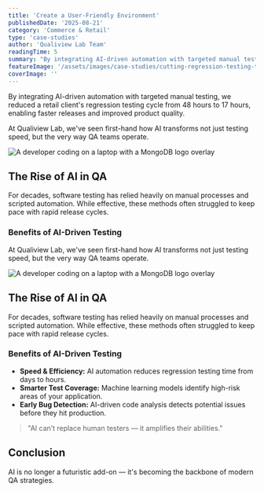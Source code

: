 ```yaml
---
title: 'Create a User-Friendly Environment'
publishedDate: '2025-08-21'
category: 'Commerce & Retail'
type: 'case-studies'
author: 'Qualiview Lab Team'
readingTime: 5
summary: "By integrating AI-driven automation with targeted manual testing, we reduced a retail client's regression testing cycle from 48 hours to 17 hours, enabling faster releases and improved product quality."
featureImage: '/assets/images/case-studies/cutting-regression-testing-time-by-65-percent.png'
coverImage: ''
---
```


By integrating AI-driven automation with targeted manual testing, we reduced a retail client's regression testing cycle from 48 hours to 17 hours, enabling faster releases and improved product quality.

At Qualiview Lab, we've seen first-hand how AI transforms not just testing speed, but the very way QA teams operate.

![A developer coding on a laptop with a MongoDB logo overlay](/assets/images/case-studies/case-study-cover.png)

## The Rise of AI in QA

For decades, software testing has relied heavily on manual processes and scripted automation. While effective, these methods often struggled to keep pace with rapid release cycles.

### Benefits of AI-Driven Testing

At Qualiview Lab, we've seen first-hand how AI transforms not just testing speed, but the very way QA teams operate.

![A developer coding on a laptop with a MongoDB logo overlay](/assets/images/case-studies/case-study-cover.png)

## The Rise of AI in QA

For decades, software testing has relied heavily on manual processes and scripted automation. While effective, these methods often struggled to keep pace with rapid release cycles.

### Benefits of AI-Driven Testing
- **Speed & Efficiency:** AI automation reduces regression testing time from days to hours.
- **Smarter Test Coverage:** Machine learning models identify high-risk areas of your application.
- **Early Bug Detection:** AI-driven code analysis detects potential issues before they hit production.

> "AI can’t replace human testers — it amplifies their abilities."

## Conclusion

AI is no longer a futuristic add-on — it's becoming the backbone of modern QA strategies.